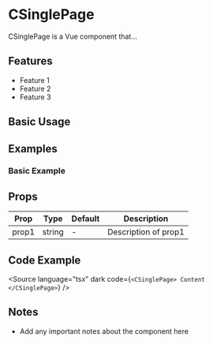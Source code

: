
<Meta of={CSinglePageStories} />

# CSinglePage

CSinglePage is a Vue component that...

## Features

- Feature 1
- Feature 2
- Feature 3

## Basic Usage

<Primary />

<Controls />

## Examples

### Basic Example

<Canvas of={CSinglePageStories.Basic} />

## Props

| Prop | Type | Default | Description |
|------|------|---------|-------------|
| prop1 | string | - | Description of prop1 |

## Code Example

<Source
  language="tsx"
  dark
  code={`
<CSinglePage>
  Content
</CSinglePage>
  `}
/>

## Notes

- Add any important notes about the component here
